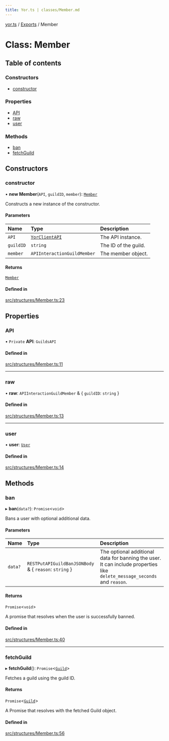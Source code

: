 ```yaml
---
title: Yor.ts | classes/Member.md
---
```

[yor.ts](../README.md) / [Exports](../modules.md) / Member

# Class: Member

## Table of contents

### Constructors

- [constructor](Member.md#constructor)

### Properties

- [API](Member.md#api)
- [raw](Member.md#raw)
- [user](Member.md#user)

### Methods

- [ban](Member.md#ban)
- [fetchGuild](Member.md#fetchguild)

## Constructors

### constructor

• **new Member**(`API`, `guildID`, `member`): [`Member`](Member.md)

Constructs a new instance of the constructor.

#### Parameters

| Name | Type | Description |
| :------ | :------ | :------ |
| `API` | [`YorClientAPI`](YorClientAPI.md) | The API instance. |
| `guildID` | `string` | The ID of the guild. |
| `member` | `APIInteractionGuildMember` | The member object. |

#### Returns

[`Member`](Member.md)

#### Defined in

[src/structures/Member.ts:23](https://github.com/OreOreki/yor.ts/blob/ba81725/src/structures/Member.ts#L23)

## Properties

### API

• `Private` **API**: `GuildsAPI`

#### Defined in

[src/structures/Member.ts:11](https://github.com/OreOreki/yor.ts/blob/ba81725/src/structures/Member.ts#L11)

___

### raw

• **raw**: `APIInteractionGuildMember` & \{ `guildID`: `string`  }

#### Defined in

[src/structures/Member.ts:13](https://github.com/OreOreki/yor.ts/blob/ba81725/src/structures/Member.ts#L13)

___

### user

• **user**: [`User`](User.md)

#### Defined in

[src/structures/Member.ts:14](https://github.com/OreOreki/yor.ts/blob/ba81725/src/structures/Member.ts#L14)

## Methods

### ban

▸ **ban**(`data?`): `Promise`\<`void`\>

Bans a user with optional additional data.

#### Parameters

| Name | Type | Description |
| :------ | :------ | :------ |
| `data?` | `RESTPutAPIGuildBanJSONBody` & \{ `reason`: `string`  } | The optional additional data for banning the user. It can include properties like `delete_message_seconds` and `reason`. |

#### Returns

`Promise`\<`void`\>

A promise that resolves when the user is successfully banned.

#### Defined in

[src/structures/Member.ts:40](https://github.com/OreOreki/yor.ts/blob/ba81725/src/structures/Member.ts#L40)

___

### fetchGuild

▸ **fetchGuild**(): `Promise`\<[`Guild`](Guild.md)\>

Fetches a guild using the guild ID.

#### Returns

`Promise`\<[`Guild`](Guild.md)\>

A Promise that resolves with the fetched Guild object.

#### Defined in

[src/structures/Member.ts:56](https://github.com/OreOreki/yor.ts/blob/ba81725/src/structures/Member.ts#L56)
